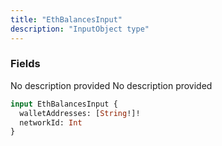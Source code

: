 ```yaml
---
title: "EthBalancesInput"
description: "InputObject type"
---
```


### Fields

<ResponseField name="walletAddresses" type="[String!]!" required>
  No description provided
</ResponseField>

<ResponseField name="networkId" type="Int">
  No description provided
</ResponseField>


```graphql EthBalancesInput
input EthBalancesInput {
  walletAddresses: [String!]!
  networkId: Int
}
```

